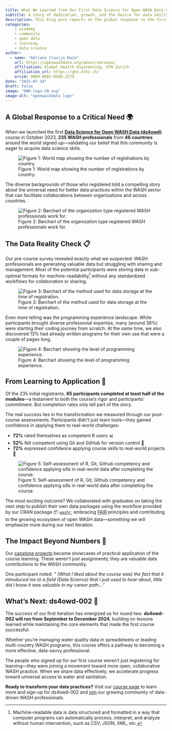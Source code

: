 ```yaml
---
title: What We Learned from Our First Data Science for Open WASH Data Course
subtitle: A story of dedication, growth, and the desire for data skills in the WASH community.
description: This blog post reports on the global response to the first Data Science for Open WASH Data (ds4owd) course launched in October 2023, which attracted WASH professionals worldwide. The post examines participants' backgrounds, data management challenges, and learning outcomes, while announcing the upcoming second iteration of the course running from September to December 2024.
categories:
    - academy
    - community
    - open data
    - learning
    - data science
author: 
  - name: "Adriana Clavijo Daza"
    url: https://openwashdata.org/about/adriana/
    affiliation: Global Health Engineering, ETH Zurich
    affiliation_url: https://ghe.ethz.ch/
    orcid: 0009-0002-0589-2274
date: "2025-07-14"
draft: false
image: "OWD-logo-20.svg"
image-alt: "openwashdata logo"
---
```


## A Global Response to a Critical Need 🌍

When we launched the first [**Data Science for Open WASH Data (ds4owd)**](https://ds4owd-001.github.io/website/) course in October 2023, **235 WASH professionals** from **46 countries** around the world signed up—validating our belief that this community is eager to acquire data science skills.

![Figure 1: World map showing the number of registrations by country.](plot-countries-1.png)

The diverse backgrounds of those who registered told a compelling story about the universal need for better data practices within the WASH sector that can facilitate collaborations between organizations and across countries.

![Figure 2: Barchart of the organization type registered WASH professionals work for.](plot-organisation-1.png)

## The Data Reality Check 📋

Our pre-course survey revealed exactly what we suspected: WASH professionals are generating valuable data but struggling with sharing and management. Most of the potential participants were storing data in sub-optimal formats for machine-readability[^1] without any standardized workflows for collaboration or sharing.

[^1]: Machine-readable data is data structured and formatted in a way that computer programs can automatically process, interpret, and analyze without human intervention, such as CSV, JSON, XML, etc.

![Figure 3: Barchart of the method used for data storage at the time of registration.](plot-storage-1.png)

Even more telling was the programming experience landscape. While participants brought diverse professional expertise, many (around 38%) were starting their coding journey from scratch. At the same time, we also discovered 13% had already written programs for their own use that were a couple of pages long.

![Figure 4: Barchart showing the level of programming experience.](plot-programming-experience-1.png)

## From Learning to Application 🎯

Of the 235 initial registrants, **65 participants completed at least half of the modules**—a testament to both the course's rigor and participants' commitment. But completion rates only tell part of the story.

The real success lies in the transformation we measured through our post-course assessments. Participants didn't just learn tools—they gained confidence in applying them to real-world challenges: 

- **72%** rated themselves as competent R users 📊
- **52%** felt competent using Git and GitHub for version control 🔧
- **72%** expressed confidence applying course skills to real-world projects 💪

![Figure 5: Self-assessment of R, Git, Github competency and confidence applying sills in real-world data after completing the course.](plot-post-1.png)

The most exciting outcome? We collaborated with graduates on taking the next step to publish their own data packages using the workflow provided by our CRAN package 📦 [`washr`](https://global-health-engineering.github.io/ghedatapublishing/), embracing [FAIR](https://www.go-fair.org/fair-principles/) principles and contributing to the growing ecosystem of open WASH data—something we will emphasize more during our next iteration.

## The Impact Beyond Numbers 🌟

Our [capstone projects](https://openwashdata.org/pages/academy/graduates/) became showcases of practical application of the course learning. These weren't just assignments; they are valuable data contributions to the WASH community.

One participant noted: *" (What I liked about the course was) the fact that it introduced me to a field (Data Science) that I just used to hear about, little did I know it was valuable in my career path..."*

## What's Next: ds4owd-002 🚀

The success of our first iteration has energized us for round two. **ds4owd-002 will run from September to December 2024**, building on lessons learned while maintaining the core elements that made the first course successful.

Whether you're managing water quality data in spreadsheets or leading multi-country WASH programs, this course offers a pathway to becoming a more effective, data-savvy professional.

The people who signed up for our first course weren't just registering for learning—they were joining a movement toward more open, collaborative WASH practice. When we share data effectively, we accelerate progress toward universal access to water and sanitation.

**Ready to transform your data practices?** Visit our [course page](https://ds4owd-002.github.io/website/) to learn more and sign-up for ds4owd-002 and [join](https://openwashdata.org/pages/get-started/) our growing community of data-driven WASH professionals.
